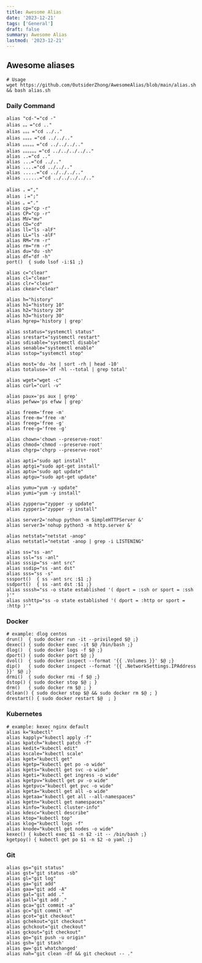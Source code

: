 ```yaml
---
title: Awesome Alias
date: '2023-12-21'
tags: ['General']
draft: false
summary: Awesome Alias
lastmod: '2023-12-21'
---
```


<TOCInline toc={props.toc} indentDepth={3} fromHeading={1} toHeading={6}/>

## Awesome aliases


```
# Usage
wget https://github.com/0utsiderZhong/AwesomeAlias/blob/main/alias.sh && bash alias.sh
```

### Daily Command

```
alias "cd-"="cd -"
alias 。。="cd .."
alias 。。。="cd ../.."
alias 。。。。="cd ../../.."
alias 。。。。。="cd ../../../.."
alias 。。。。。。="cd ../../../../.."
alias ..="cd .."
alias ...="cd ../.."
alias ....="cd ../../.."
alias .....="cd ../../../.."
alias ......="cd ../../../../.."

alias ，=","
alias ；=";"
alias 。="."
alias cp="cp -r"
alias CP="cp -r"
alias MV="mv"
alias CD="cd"
alias ll="ls -alF"
alias LL="ls -alF"
alias RM="rm -r"
alias rm="rm -r"
alias du="du -sh"
alias df="df -h"
port()  { sudo lsof -i:$1 ;}

alias c="clear"
alias cl="clear"
alias clr="clear"
alias ckear="clear"

alias h="history"
alias h1="history 10"
alias h2="history 20"
alias h3="history 30"
alias hgrep='history | grep'

alias sstatus="systemctl status"
alias srestart="systemctl restart"
alias sdisable="systemctl disable"
alias senable="systemctl enable"
alias sstop="systemctl stop"

alias most='du -hx | sort -rh | head -10'
alias totaluse='df -hl --total | grep total'

alias wget="wget -c"
alias curl="curl -v"

alias paux='ps aux | grep'
alias pefww='ps efww | grep'

alias freem='free -m'
alias free-m='free -m'
alias freeg='free -g'
alias free-g='free -g'

alias chown='chown --preserve-root'
alias chmod='chmod --preserve-root'
alias chgrp='chgrp --preserve-root'

alias apti="sudo apt install"
alias aptgi="sudo apt-get install"
alias aptu="sudo apt update"
alias aptgu="sudo apt-get update"

alias yumu="yum -y update"
alias yumi="yum -y install"

alias zypperu="zypper -y update"
alias zypperi="zypper -y install"

alias server2='nohup python -m SimpleHTTPServer &'
alias server3='nohup python3 -m http.server &'

alias netstat="netstat -anop"
alias netstatl="netstat -anop | grep -i LISTENING"

alias ss="ss -an"
alias ssl="ss -anl"
alias sssip="ss -ant src"
alias ssdip="ss -ant dst"
alias sss="ss -s"
sssport()  { ss -ant src :$1 ;}
ssdport()  { ss -ant dst :$1 ;}
alias ssssh="ss -o state established '( dport = :ssh or sport = :ssh )'"
alias sshttp="ss -o state established '( dport = :http or sport = :http )'"
```


### Docker
```
# example: dlog centos
drun()  { sudo docker run -it --privileged $@ ;}
dexec() { sudo docker exec -it $@ /bin/bash ;}
dlog()  { sudo docker logs -f $@ ;}
dport() { sudo docker port $@ ;}
dvol()  { sudo docker inspect --format '{{ .Volumes }}' $@ ;}
dip()   { sudo docker inspect --format '{{ .NetworkSettings.IPAddress }}' $@ ;}
drmi()  { sudo docker rmi -f $@ ;}
dstop() { sudo docker stop $@ ; }
drm()   { sudo docker rm $@ ; }
dclean() { sudo docker stop $@ && sudo docker rm $@ ; }
drestart() { sudo docker restart $@  ; }
```


### Kubernetes
```
# example: kexec nginx default
alias k="kubectl"
alias kapply="kubectl apply -f"
alias kpatch="kubectl patch -f"
alias kedit="kubectl edit"
alias kscale="kubectl scale"
alias kget="kubectl get"
alias kgetp="kubectl get po -o wide"
alias kgets="kubectl get svc -o wide"
alias kgeti="kubectl get ingress -o wide"
alias kgetpv="kubectl get pv -o wide"
alias kgetpvc="kubectl get pvc -o wide"
alias kgeta="kubectl get all -o wide"
alias kgetaa="kubectl get all --all-namespaces"
alias kgetn="kubectl get namespaces"
alias kinfo="kubectl cluster-info"
alias kdesc="kubectl describe"
alias ktop="kubectl top"
alias klog="kubectl logs -f"
alias knode="kubectl get nodes -o wide"
kexec() { kubectl exec $1 -n $2 -it -- /bin/bash ;}
kgetpoy() { kubectl get po $1 -n $2 -o yaml ;}
```

### Git

```
alias gs="git status"
alias gst="git status -sb"
alias gl="git log"
alias ga="git add"
alias gaa="git add -A"
alias gal="git add ."
alias gall="git add ."
alias gca="git commit -a"
alias gc="git commit -m"
alias gcot="git checkout"
alias gchekout="git checkout"
alias gchckout="git checkout"
alias gckout="git checkout"
alias go="git push -u origin"
alias gsh='git stash'
alias gw='git whatchanged'
alias nah="git clean -df && git checkout -- ."
```























